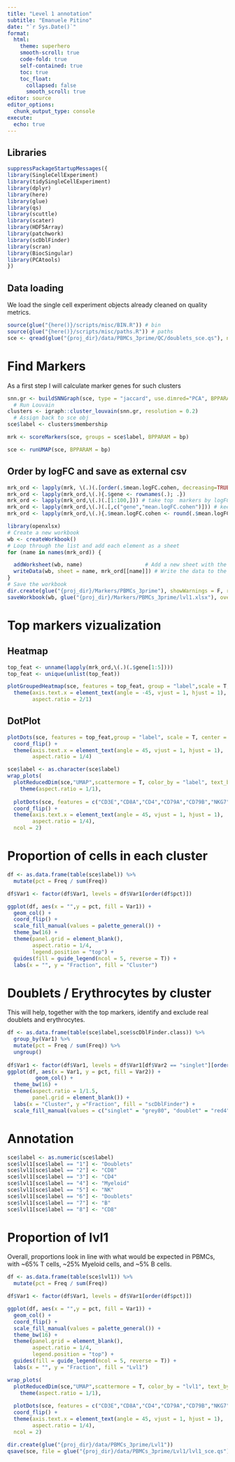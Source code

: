 ```yaml
---
title: "Level 1 annotation"
subtitle: "Emanuele Pitino"
date: "`r Sys.Date()`"
format: 
  html:
    theme: superhero
    smooth-scroll: true
    code-fold: true
    self-contained: true
    toc: true
    toc_float: 
      collapsed: false
      smooth_scroll: true
editor: source
editor_options: 
  chunk_output_type: console
execute:
  echo: true
---
```


## Libraries
```r
suppressPackageStartupMessages({
library(SingleCellExperiment)
library(tidySingleCellExperiment)
library(dplyr)
library(here)
library(glue)
library(qs)
library(scuttle)
library(scater)
library(HDF5Array)
library(patchwork)
library(scDblFinder)
library(scran)
library(BiocSingular)
library(PCAtools)
})
```

## Data loading
We load the single cell experiment objects already cleaned on quality metrics.
```r
source(glue("{here()}/scripts/misc/BIN.R")) # bin
source(glue("{here()}/scripts/misc/paths.R")) # paths
sce <- qread(glue("{proj_dir}/data/PBMCs_3prime/QC/doublets_sce.qs"), nthreads = 8)
```

# Find Markers
As a first step I will calculate marker genes for such clusters 
```r
snn.gr <- buildSNNGraph(sce, type = "jaccard", use.dimred="PCA", BPPARAM = bp)
  # Run Louvain
clusters <- igraph::cluster_louvain(snn.gr, resolution = 0.2)
  # Assign back to sce obj
sce$label <- clusters$membership

mrk <- scoreMarkers(sce, groups = sce$label, BPPARAM = bp)
```

```r
sce <- runUMAP(sce, BPPARAM = bp)
```

## Order by logFC and save as external csv
```r
mrk_ord <- lapply(mrk, \(.)(.[order(.$mean.logFC.cohen, decreasing=TRUE),])) # order by logFC
mrk_ord <- lapply(mrk_ord,\(.){.$gene <- rownames(.); .})
mrk_ord <- lapply(mrk_ord,\(.)(.[1:100,])) # take top  markers by logFC
mrk_ord <- lapply(mrk_ord,\(.)(.[,c("gene","mean.logFC.cohen")])) # keep only columns of interest
mrk_ord <- lapply(mrk_ord,\(.){.$mean.logFC.cohen <- round(.$mean.logFC.cohen,2); .}) # round values

library(openxlsx)
# Create a new workbook
wb <- createWorkbook()
# Loop through the list and add each element as a sheet
for (name in names(mrk_ord)) {

  addWorksheet(wb, name)                    # Add a new sheet with the list element name
  writeData(wb, sheet = name, mrk_ord[[name]]) # Write the data to the sheet
}
# Save the workbook
dir.create(glue("{proj_dir}/Markers/PBMCs_3prime"), showWarnings = F, recursive = T)
saveWorkbook(wb, glue("{proj_dir}/Markers/PBMCs_3prime/lvl1.xlsx"), overwrite = TRUE)
```

# Top markers vizualization

## Heatmap
```r
top_feat <- unname(lapply(mrk_ord,\(.)(.$gene[1:5])))
top_feat <- unique(unlist(top_feat))

plotGroupedHeatmap(sce, features = top_feat, group = "label",scale = T, center = T) +
  theme(axis.text.x = element_text(angle = -45, vjust = 1, hjust = 1),
        aspect.ratio = 2/1)
```

## DotPlot
```r
plotDots(sce, features = top_feat,group = "label", scale = T, center = T) +
  coord_flip() +
  theme(axis.text.x = element_text(angle = 45, vjust = 1, hjust = 1),
        aspect.ratio = 1/4)
```

```r
sce$label <- as.character(sce$label)
wrap_plots(
  plotReducedDim(sce,"UMAP",scattermore = T, color_by = "label", text_by = "label", point_size = 1) + scale_color_manual(values = palette_general()) +
    theme(aspect.ratio = 1/1),
  
  plotDots(sce, features = c("CD3E","CD8A","CD4","CD79A","CD79B","NKG7","NCAM1","CD14","FCGR3A","CD1C"),group = "label", scale = T, center = T) +
  coord_flip() +
  theme(axis.text.x = element_text(angle = 45, vjust = 1, hjust = 1),
        aspect.ratio = 1/4),
  ncol = 2)
```

# Proportion of cells in each cluster
```r
df <- as.data.frame(table(sce$label)) %>%
  mutate(pct = Freq / sum(Freq))

df$Var1 <- factor(df$Var1, levels = df$Var1[order(df$pct)])

ggplot(df, aes(x = "",y = pct, fill = Var1)) +
  geom_col() +
  coord_flip() +
  scale_fill_manual(values = palette_general()) +
  theme_bw(16) +
  theme(panel.grid = element_blank(),
        aspect.ratio = 1/4,
        legend.position = "top") +
  guides(fill = guide_legend(ncol = 5, reverse = T)) +
  labs(x = "", y = "Fraction", fill = "Cluster")
```

# Doublets / Erythrocytes by cluster
This will help, together with the top markers, identify and exclude real doublets and erythrocytes.

```r
df <- as.data.frame(table(sce$label,sce$scDblFinder.class)) %>%
  group_by(Var1) %>%
  mutate(pct = Freq / sum(Freq)) %>%
  ungroup()
  
df$Var1 <- factor(df$Var1, levels = df$Var1[df$Var2 == "singlet"][order(-df$pct[df$Var2 == "singlet"])])
ggplot(df, aes(x = Var1, y = pct, fill = Var2)) + 
         geom_col() + 
  theme_bw(16) +
  theme(aspect.ratio = 1/1.5,
        panel.grid = element_blank()) +
  labs(x = "Cluster", y ="Fraction", fill = "scDblFinder") +
  scale_fill_manual(values = c("singlet" = "grey80", "doublet" = "red4"))
```

# Annotation
```r
sce$label <- as.numeric(sce$label)
sce$lvl1[sce$label == "1"] <- "Doublets"
sce$lvl1[sce$label == "2"] <- "CD8"
sce$lvl1[sce$label == "3"] <- "CD4"
sce$lvl1[sce$label == "4"] <- "Myeloid"
sce$lvl1[sce$label == "5"] <- "NK"
sce$lvl1[sce$label == "6"] <- "Doublets"
sce$lvl1[sce$label == "7"] <- "B"
sce$lvl1[sce$label == "8"] <- "CD8"
```

# Proportion of lvl1
Overall, proportions look in line with what would be expected in PBMCs, with ~65% T cells, ~25% Myeloid cells, and ~5% B cells.
```r
df <- as.data.frame(table(sce$lvl1)) %>%
  mutate(pct = Freq / sum(Freq))

df$Var1 <- factor(df$Var1, levels = df$Var1[order(df$pct)])

ggplot(df, aes(x = "",y = pct, fill = Var1)) +
  geom_col() +
  coord_flip() +
  scale_fill_manual(values = palette_general()) +
  theme_bw(16) +
  theme(panel.grid = element_blank(),
        aspect.ratio = 1/4,
        legend.position = "top") +
  guides(fill = guide_legend(ncol = 5, reverse = T)) +
  labs(x = "", y = "Fraction", fill = "Lvl1")
```

```r
wrap_plots(
  plotReducedDim(sce,"UMAP",scattermore = T, color_by = "lvl1", text_by = "lvl1", point_size = 1) + scale_color_manual(values = palette_general()) +
    theme(aspect.ratio = 1/1),
  
  plotDots(sce, features = c("CD3E","CD8A","CD4","CD79A","CD79B","NKG7","NCAM1","CD14","FCGR3A","CD1C"),group = "lvl1", scale = T, center = T) +
  coord_flip() +
  theme(axis.text.x = element_text(angle = 45, vjust = 1, hjust = 1),
        aspect.ratio = 1/4),
  ncol = 2)
```

```r
dir.create(glue("{proj_dir}/data/PBMCs_3prime/Lvl1"))
qsave(sce, file = glue("{proj_dir}/data/PBMCs_3prime/Lvl1/lvl1_sce.qs"), nthreads = 8)
```

